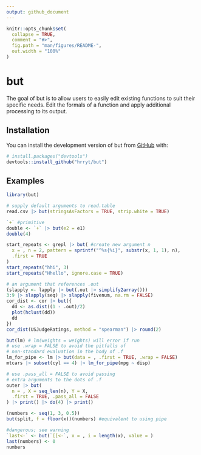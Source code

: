 ```yaml
---
output: github_document
---
```


<!-- README.md is generated from README.Rmd. Please edit that file -->

```r
knitr::opts_chunk$set(
  collapse = TRUE,
  comment = "#>",
  fig.path = "man/figures/README-",
  out.width = "100%"
)
```

# but

<!-- badges: start -->
<!-- badges: end -->

The goal of but is to allow users to easily edit existing functions to suit their specific needs.
Edit the formals of a function and apply additional processing to its output.

## Installation

You can install the development version of but from [GitHub](https://github.com/) with:

``` r
# install.packages("devtools")
devtools::install_github("hrryt/but")
```

## Examples

```r
library(but)

# supply default arguments to read.table
read.csv |> but(stringsAsFactors = TRUE, strip.white = TRUE)

`+` #primitive
double <- `+` |> but(e2 = e1)
double(4)

start_repeats <- grepl |> but( #create new argument n
  x = , n = 2, pattern = sprintf("^%s{%i}", substr(x, 1, 1), n),
  .first = TRUE
)
start_repeats("hhi", 3)
start_repeats("Hhello", ignore.case = TRUE)

# an argument that references .out
(slapply <- lapply |> but(.out |> simplify2array()))
3:9 |> slapply(seq) |> slapply(fivenum, na.rm = FALSE)
cor_dist <- cor |> but({
  dd <- as.dist((1 - .out)/2)
  plot(hclust(dd))
  dd
})
cor_dist(USJudgeRatings, method = "spearman") |> round(2)

but(lm) # lm(weights = weights) will error if run
# use .wrap = FALSE to avoid the pitfalls of
# non-standard evaluation in the body of .f
lm_for_pipe <- lm |> but(data = , .first = TRUE, .wrap = FALSE)
mtcars |> subset(cyl == 4) |> lm_for_pipe(mpg ~ disp)

# use .pass_all = FALSE to avoid passing
# extra arguments to the dots of .f
outer |> but(
  n = , X = seq_len(n), Y = X,
  .first = TRUE, .pass_all = FALSE
) |> print() |> do(4) |> print()

(numbers <- seq(1, 3, 0.5))
but(split, f = floor(x))(numbers) #equivalent to using pipe

#dangerous; see warning
`last<-` <- but(`[[<-`, x = , i = length(x), value = )
last(numbers) <- 0
numbers
```

